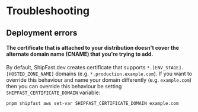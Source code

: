 
# Troubleshooting

## Deployment errors

#### The certificate that is attached to your distribution doesn't cover the alternate domain name (CNAME) that you're trying to add.

By default, ShipFast.dev creates certificate that supports `*.[ENV_STAGE].[HOSTED_ZONE_NAME]` domains
(e.g. `*.production.example.com`). If you want to override this behaviour and name your domain differently
(e.g. `example.com`) then you can override this behaviour be setting `SHIPFAST_CERTIFICATE_DOMAIN` variable:

```
pnpm shipfast aws set-var SHIPFAST_CERTIFICATE_DOMAIN example.com
```
